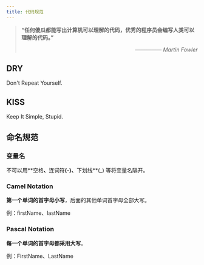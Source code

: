 ```yaml
---
title: 代码规范
---
```



<blockquote>
  <p style={{ margin: 0 }}>
    <b>
      “任何傻瓜都能写出计算机可以理解的代码，优秀的程序员会编写人类可以理解的代码。”
    </b>
  </p>
  <p align="right">
    <i>————— Martin Fowler</i>
  </p>
</blockquote>

## DRY

Don't Repeat Yourself.

## KISS

Keep It Simple, Stupid.

## 命名规范

### 变量名

不可以用**<TH>空格</TH>**、**<TH>连词符</TH>**(-)、**<TH>下划线</TH>**(\_) 等将变量名隔开。

### Camel Notation

**第一个单词的首字母小写**，后面的其他单词首字母全部大写。

例：firstName、lastName

### Pascal Notation

**每一个单词的首字母都采用大写**。

例：FirstName、LastName
